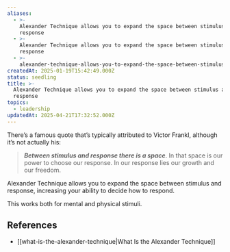 ```yaml
---
aliases:
  - >-
    Alexander Technique allows you to expand the space between stimulus and
    response
  - >-
    Alexander Technique allows you to expand the space between stimulus and
    response
  - >-
    alexander-technique-allows-you-to-expand-the-space-between-stimulus-and-response
createdAt: 2025-01-19T15:42:49.000Z
status: seedling
title: >-
  Alexander Technique allows you to expand the space between stimulus and
  response
topics:
  - leadership
updatedAt: 2025-04-21T17:32:52.000Z
---
```

There’s a famous quote that’s typically attributed to Victor Frankl, although it’s not actually his:

> **_Between stimulus and response there is a space_**. In that space is our power to choose our response. In our response lies our growth and our freedom.

Alexander Technique allows you to expand the space between stimulus and response, increasing your ability to decide how to respond.

This works both for mental and physical stimuli.

## References

- [[what-is-the-alexander-technique|What Is the Alexander Technique]]
